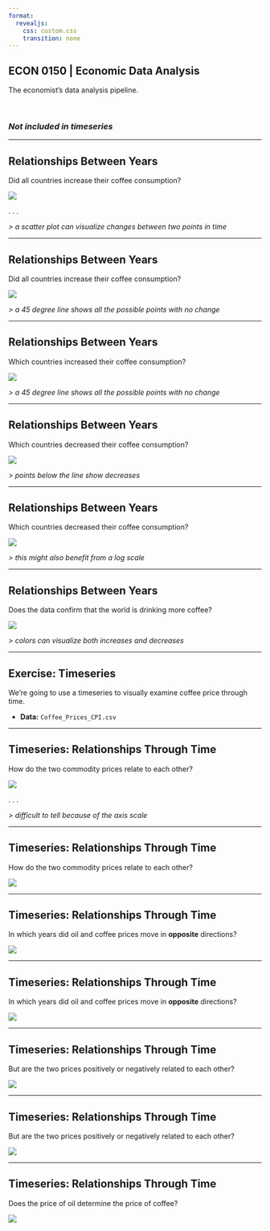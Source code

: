 ```yaml
---
format:
  revealjs:
    css: custom.css
    transition: none
---
```


## ECON 0150 | Economic Data Analysis {.center}
<p class="subheader-center">The economist's data analysis pipeline.</p>

<br> 

### *Not included in timeseries*

---

## Relationships Between Years
<p class="subheader">Did all countries increase their coffee consumption?</p>

![](i/39.png)

. . .

*> a scatter plot can visualize changes between two points in time*

---

## Relationships Between Years
<p class="subheader">Did all countries increase their coffee consumption?</p>

![](i/40.png)

*> a 45 degree line shows all the possible points with no change*

---

## Relationships Between Years
<p class="subheader">Which countries increased their coffee consumption?</p>

![](i/40.png)

*> a 45 degree line shows all the possible points with no change*

---

## Relationships Between Years
<p class="subheader">Which countries decreased their coffee consumption?</p>

![](i/42.png)

*> points below the line show decreases*

---

## Relationships Between Years
<p class="subheader">Which countries decreased their coffee consumption?</p>

![](i/42.png)

*> this might also benefit from a log scale*

---

## Relationships Between Years
<p class="subheader">Does the data confirm that the world is drinking more coffee?</p>

![](i/43.png)

*> colors can visualize both increases and decreases*

---

## Exercise: Timeseries

We’re going to use a timeseries to visually examine coffee price through time.

- **Data:** `Coffee_Prices_CPI.csv`

---

## Timeseries: Relationships Through Time
<p class="subheader">How do the two commodity prices relate to each other?</p>

![](i/15.png)

. . .

*> difficult to tell because of the axis scale*

---

## Timeseries: Relationships Through Time
<p class="subheader">How do the two commodity prices relate to each other?</p>

![](i/16.png)

---

## Timeseries: Relationships Through Time
<p class="subheader">In which years did oil and coffee prices move in **opposite** directions?</p>

![](i/16.png)

---

## Timeseries: Relationships Through Time
<p class="subheader">In which years did oil and coffee prices move in **opposite** directions?</p>

![](i/17.png)

---

## Timeseries: Relationships Through Time
<p class="subheader">But are the two prices positively or negatively related to each other?</p>

![](i/16.png)

---

## Timeseries: Relationships Through Time
<p class="subheader">But are the two prices positively or negatively related to each other?</p>

![](i/18.png)

---

## Timeseries: Relationships Through Time
<p class="subheader">Does the price of oil determine the price of coffee?</p>

![](i/18.png)

